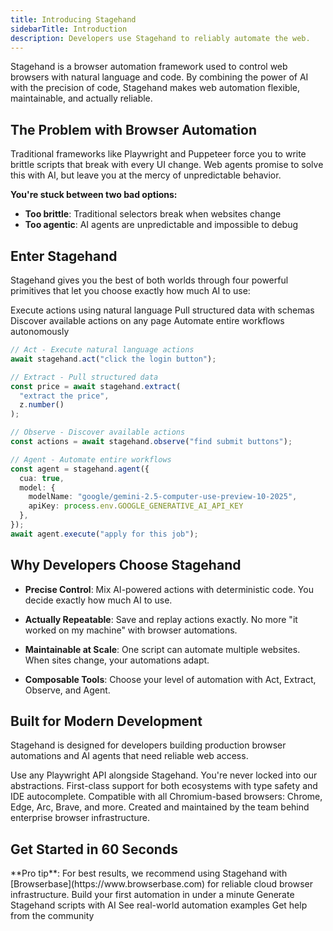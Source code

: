 ```yaml
---
title: Introducing Stagehand
sidebarTitle: Introduction
description: Developers use Stagehand to reliably automate the web.
---
```


Stagehand is a browser automation framework used to control web browsers with natural language and code. By combining the power of AI with the precision of code, Stagehand makes web automation flexible, maintainable, and actually reliable.

## The Problem with Browser Automation

Traditional frameworks like Playwright and Puppeteer force you to write brittle scripts that break with every UI change. Web agents promise to solve this with AI, but leave you at the mercy of unpredictable behavior.

**You're stuck between two bad options:**
- **Too brittle**: Traditional selectors break when websites change
- **Too agentic**: AI agents are unpredictable and impossible to debug

## Enter Stagehand

Stagehand gives you the best of both worlds through four powerful primitives that let you choose exactly how much AI to use:

<CardGroup cols={2}>
  <Card title="Act" icon="play" href="/v3/basics/act">
    Execute actions using natural language
  </Card>
  <Card title="Extract" icon="database" href="/v3/basics/extract">
    Pull structured data with schemas
  </Card>
  <Card title="Observe" icon="eye" href="/v3/basics/observe">
    Discover available actions on any page
  </Card>
  <Card title="Agent" icon="robot" href="/v3/basics/agent">
    Automate entire workflows autonomously
  </Card>
</CardGroup>

```typescript
// Act - Execute natural language actions
await stagehand.act("click the login button");

// Extract - Pull structured data
const price = await stagehand.extract(
  "extract the price",
  z.number()
);

// Observe - Discover available actions
const actions = await stagehand.observe("find submit buttons");

// Agent - Automate entire workflows
const agent = stagehand.agent({
  cua: true,
  model: {
    modelName: "google/gemini-2.5-computer-use-preview-10-2025",
    apiKey: process.env.GOOGLE_GENERATIVE_AI_API_KEY
  },
});
await agent.execute("apply for this job");
```


## Why Developers Choose Stagehand

- **Precise Control**: Mix AI-powered actions with deterministic code. You decide exactly how much AI to use.

- **Actually Repeatable**: Save and replay actions exactly. No more "it worked on my machine" with browser automations.

- **Maintainable at Scale**: One script can automate multiple websites. When sites change, your automations adapt.

- **Composable Tools**: Choose your level of automation with Act, Extract, Observe, and Agent.

## Built for Modern Development
Stagehand is designed for developers building production browser automations and AI agents that need reliable web access.

<AccordionGroup>
  <Accordion title="Full Playwright Compatibility">
    Use any Playwright API alongside Stagehand. You're never locked into our abstractions.
  </Accordion>
  <Accordion title="TypeScript & Python SDKs">
    First-class support for both ecosystems with type safety and IDE autocomplete.
  </Accordion>
  <Accordion title="Works Everywhere">
    Compatible with all Chromium-based browsers: Chrome, Edge, Arc, Brave, and more.
  </Accordion>
  <Accordion title="Built by Browserbase">
    Created and maintained by the team behind enterprise browser infrastructure.
  </Accordion>
</AccordionGroup>

## Get Started in 60 Seconds
<Info>
  **Pro tip**: For best results, we recommend using Stagehand with [Browserbase](https://www.browserbase.com) for reliable cloud browser infrastructure.
</Info>
<CardGroup cols={2}>
  <Card
    title="Quickstart"
    icon="rocket"
    href="/v3/first-steps/quickstart"
  >
    Build your first automation in under a minute
  </Card>
  <Card
    title="Try Director"
    icon="wand-magic-sparkles"
    href="https://www.director.ai"
  >
    Generate Stagehand scripts with AI
  </Card>
  <Card
    title="View Examples"
    icon="code"
    href="https://github.com/browserbase/stagehand/tree/main/examples"
  >
    See real-world automation examples
  </Card>
  <Card
    title="Join Discord"
    icon="discord"
    href="https://discord.gg/stagehand"
  >
    Get help from the community
  </Card>
</CardGroup>
